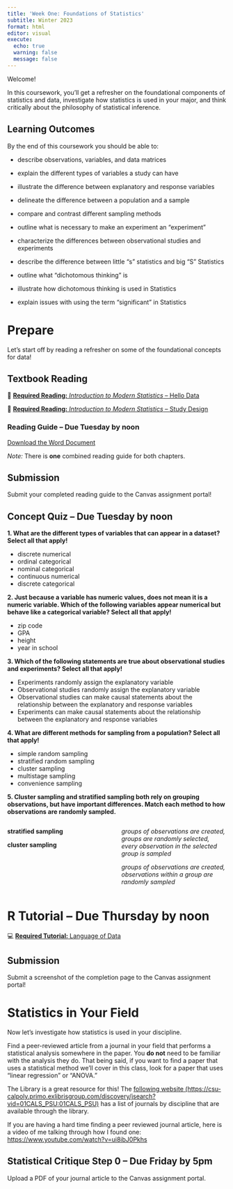 ```yaml
---
title: 'Week One: Foundations of Statistics'
subtitle: Winter 2023
format: html
editor: visual
execute:
  echo: true
  warning: false
  message: false
---
```


Welcome!

In this coursework, you'll get a refresher on the foundational components of statistics and data, investigate how statistics is used in your major, and think critically about the philosophy of statistical inference.

## Learning Outcomes

By the end of this coursework you should be able to:

-   describe observations, variables, and data matrices

-   explain the different types of variables a study can have

-   illustrate the difference between explanatory and response variables

-   delineate the difference between a population and a sample

-   compare and contrast different sampling methods

-   outline what is necessary to make an experiment an "experiment"

-   characterize the differences between observational studies and experiments

-   describe the difference between little "s" statistics and big "S" Statistics

-   outline what "dichotomous thinking" is

-   illustrate how dichotomous thinking is used in Statistics

-   explain issues with using the term "significant" in Statistics

# Prepare

Let's start off by reading a refresher on some of the foundational concepts for data!

## Textbook Reading

📖 [**Required Reading:** *Introduction to Modern Statistics* -- Hello Data](https://openintro-ims.netlify.app/data-hello.html)

📖 [**Required Reading:** *Introduction to Modern Statistics* -- Study Design](https://openintro-ims.netlify.app/data-design.html)

### Reading Guide -- Due Tuesday by noon

[Download the Word Document](reading-guide/week1-reading.docx)

*Note:* There is **one** combined reading guide for both chapters.

::: callout-note
# Submission

Submit your completed reading guide to the Canvas assignment portal!
:::

## Concept Quiz -- Due Tuesday by noon

**1. What are the different types of variables that can appear in a dataset? Select all that apply!**

-   discrete numerical
-   ordinal categorical
-   nominal categorical
-   continuous numerical
-   discrete categorical

**2. Just because a variable has numeric values, does not mean it is a numeric variable. Which of the following variables appear numerical but behave like a categorical variable? Select all that apply!**

-   zip code
-   GPA
-   height
-   year in school

**3. Which of the following statements are true about observational studies and experiments? Select all that apply!**

-   Experiments randomly assign the explanatory variable
-   Observational studies randomly assign the explanatory variable
-   Observational studies can make causal statements about the relationship between the explanatory and response variables
-   Experiments can make causal statements about the relationship between the explanatory and response variables

**4. What are different methods for sampling from a population? Select all that apply!**

-   simple random sampling
-   stratified random sampling
-   cluster sampling
-   multistage sampling
-   convenience sampling

**5. Cluster sampling and stratified sampling both rely on grouping observations, but have important differences. Match each method to how observations are randomly sampled.**

::: columns
::: {.column width="35%"}
**stratified sampling**

**cluster sampling**
:::

::: {.column width="35%"}
*groups of observations are created, groups are randomly selected, every observation in the selected group is sampled*

*groups of observations are created, observations within a group are randomly sampled*
:::
:::

# R Tutorial -- Due Thursday by noon

💻 [**Required Tutorial:** Language of Data](https://openintro.shinyapps.io/ims-01-data-01/#section-welcome)

::: callout-note
# Submission

Submit a screenshot of the completion page to the Canvas assignment portal!
:::

# Statistics in Your Field

Now let's investigate how statistics is used in your discipline.

Find a peer-reviewed article from a journal in your field that performs a statistical analysis somewhere in the paper. You **do not** need to be familiar with the analysis they do. That being said, if you want to find a paper that uses a statistical method we'll cover in this class, look for a paper that uses "linear regression" or "ANOVA."

The Library is a great resource for this! The [following website (https://csu-calpoly.primo.exlibrisgroup.com/discovery/jsearch?vid=01CALS_PSU:01CALS_PSU)](https://csu-calpoly.primo.exlibrisgroup.com/discovery/jsearch?vid=01CALS_PSU:01CALS_PSU) has a list of journals by discipline that are available through the library.

::: callout-tip
If you are having a hard time finding a peer reviewed journal article, here is a video of me talking through how I found one: <https://www.youtube.com/watch?v=ui8ibJ0Pkhs>
:::

## Statistical Critique Step 0 -- Due Friday by 5pm

Upload a PDF of your journal article to the Canvas assignment portal.

